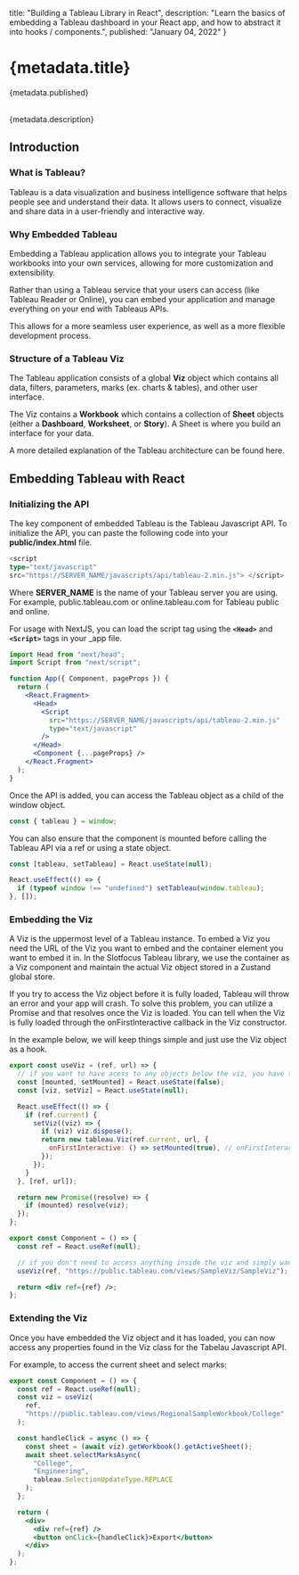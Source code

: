   title: "Building a Tableau Library in React",
  description: "Learn the basics of embedding a Tableau dashboard in your React app, and how to abstract it into hooks / components.",
  published: "January 04, 2022"
}

# {metadata.title}

{metadata.published}

<br />
{metadata.description}

## Introduction

### What is Tableau?

Tableau is a data visualization and business intelligence software that helps people see and understand their data. It allows users to connect, visualize and share data in a user-friendly and interactive way.

### Why Embedded Tableau

Embedding a Tableau application allows you to integrate your Tableau workbooks into your own services, allowing for more customization and extensibility.

Rather than using a Tableau service that your users can access (like Tableau Reader or Online), you can embed your application and manage everything on your end with Tableaus APIs.

This allows for a more seamless user experience, as well as a more flexible development process.

### Structure of a Tableau Viz

The Tableau application consists of a global **Viz** object which contains all data, filters, parameters, marks (ex. charts & tables), and other user interface.

The Viz contains a **Workbook** which contains a collection of **Sheet** objects (either a **Dashboard**, **Worksheet**, or **Story**). A Sheet is where you build an interface for your data.

A more detailed explanation of the Tableau architecture can be found here.

## Embedding Tableau with React

### Initializing the API

The key component of embedded Tableau is the Tableau Javascript API. To initialize the API, you can paste the following code into your **public/index.html** file.

```typescript
<script
type="text/javascript"
src="https://SERVER_NAME/javascripts/api/tableau-2.min.js"> </script>
```

Where **SERVER_NAME** is the name of your Tableau server you are using. For example, public.tableau.com or online.tableau.com for Tableau public and online.

For usage with NextJS, you can load the script tag using the **`<Head>`** and **`<Script>`** tags in your \_app file.

```jsx
import Head from "next/head";
import Script from "next/script";

function App({ Component, pageProps }) {
  return (
    <React.Fragment>
      <Head>
        <Script
          src="https://SERVER_NAME/javascripts/api/tableau-2.min.js"
          type="text/javascript"
        />
      </Head>
      <Component {...pageProps} />
    </React.Fragment>
  );
}
```

Once the API is added, you can access the Tableau object as a child of the window object.

```js
const { tableau } = window;
```

You can also ensure that the component is mounted before calling the Tableau API via a ref or using a state object.

```jsx
const [tableau, setTableau] = React.useState(null);

React.useEffect(() => {
  if (typeof window !== "undefined") setTableau(window.tableau);
}, []);
```

### Embedding the Viz

A Viz is the uppermost level of a Tableau instance. To embed a Viz you need the URL of the Viz you want to embed and the container element you want to embed it in. In the Slotfocus Tableau library, we use the container as a Viz component and maintain the actual Viz object stored in a Zustand global store.

If you try to access the Viz object before it is fully loaded, Tableau will throw an error and your app will crash. To solve this problem, you can utilize a Promise and that resolves once the Viz is loaded. You can tell when the Viz is fully loaded through the onFirstInteractive callback in the Viz constructor.

In the example below, we will keep things simple and just use the Viz object as a hook.

```jsx
export const useViz = (ref, url) => {
  // if you want to have acess to any objects below the viz, you have to make sure the viz is loaded
  const [mounted, setMounted] = React.useState(false);
  const [viz, setViz] = React.useState(null);

  React.useEffect(() => {
    if (ref.current) {
      setViz((viz) => {
        if (viz) viz.dispose();
        return new tableau.Viz(ref.current, url, {
          onFirstInteractive: () => setMounted(true), // onFirstInteractive is a callback from the API that tells you when the Viz is fully loaded
        });
      });
    }
  }, [ref, url]);

  return new Promise((resolve) => {
    if (mounted) resolve(viz);
  });
};

export const Component = () => {
  const ref = React.useRef(null);

  // if you don't need to access anything inside the viz and simply want to embed
  useViz(ref, "https://public.tableau.com/views/SampleViz/SampleViz");

  return <div ref={ref} />;
};
```

### Extending the Viz

Once you have embedded the Viz object and it has loaded, you can now access any properties found in the Viz class for the Tabelau Javascript API.

For example, to access the current sheet and select marks:

```jsx
export const Component = () => {
  const ref = React.useRef(null);
  const viz = useViz(
    ref,
    "https://public.tableau.com/views/RegionalSampleWorkbook/College"
  );

  const handleClick = async () => {
    const sheet = (await viz).getWorkbook().getActiveSheet();
    await sheet.selectMarksAsync(
      "College",
      "Engineering",
      tableau.SelectionUpdateType.REPLACE
    );
  };

  return (
    <div>
      <div ref={ref} />
      <button onClick={handleClick}>Export</button>
    </div>
  );
};
```
